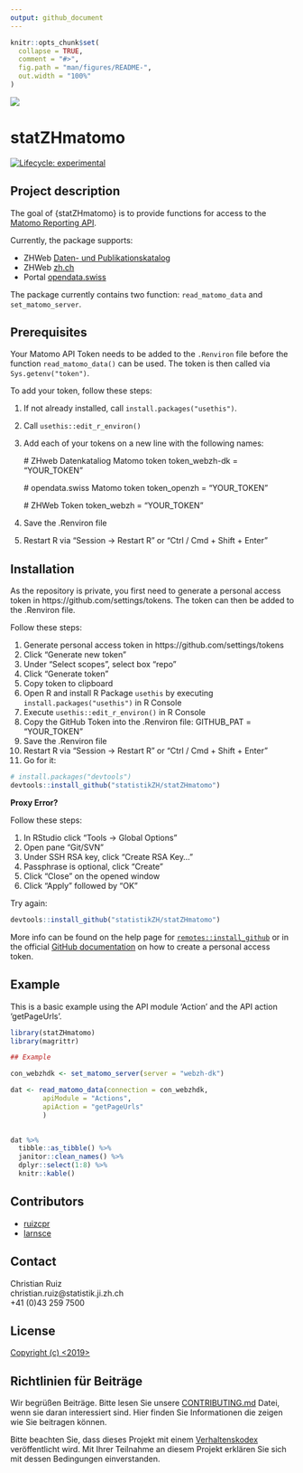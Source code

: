```yaml
---
output: github_document
---
```


<!-- README.md is generated from README.Rmd. Please edit that file -->

```r
knitr::opts_chunk$set(
  collapse = TRUE,
  comment = "#>",
  fig.path = "man/figures/README-",
  out.width = "100%"
)
```

![](man/figures/kt_zh.png)

# statZHmatomo

<!-- badges: start -->

[![Lifecycle: experimental](man/figures/lifecycle-experimental.svg)](https://www.tidyverse.org/lifecycle/#experimental)
<!-- badges: end -->

## Project description

The goal of {statZHmatomo} is to provide functions for access to the [Matomo Reporting API](https://developer.matomo.org/api-reference/reporting-api). 

Currently, the package supports:

- ZHWeb [Daten- und Publikationskatalog](https://www.zh.ch/de/politik-staat/statistik-daten/datenkatalog.html#/home)
- ZHWeb [zh.ch](https://www.zh.ch/de.html)
- Portal [opendata.swiss](https://opendata.swiss/de/)

The package currently contains two function: `read_matomo_data` and `set_matomo_server`.


## Prerequisites

Your Matomo API Token needs to be added to the `.Renviron` file before the function `read_matomo_data()` can be used. The token is then called via `Sys.getenv("token")`. 

To add your token, follow these steps:

1. If not already installed, call `install.packages("usethis")`.
2. Call `usethis::edit_r_environ()`
3. Add each of your tokens on a new line with the following names: 
    
    # ZHweb Datenkataliog Matomo token
    token_webzh-dk = "YOUR_TOKEN"
    
    # opendata.swiss Matomo token
    token_openzh = "YOUR_TOKEN"
    
    # ZHWeb Token
    token_webzh = "YOUR_TOKEN"
     
4. Save the .Renviron file
5. Restart R via "Session -> Restart R" or "Ctrl / Cmd + Shift + Enter"

## Installation

As the repository is private, you first need to generate a personal access token in https://github.com/settings/tokens. The token can then be added to the .Renviron file.

Follow these steps:

1. Generate personal access token in https://github.com/settings/tokens
2. Click "Generate new token"
3. Under "Select scopes", select box "repo"
4. Click "Generate token"
5. Copy token to clipboard
6. Open R and install R Package `usethis` by executing `install.packages("usethis")` in R Console
7. Execute `usethis::edit_r_environ()` in R Console
8. Copy the GitHub Token into the .Renviron file: GITHUB_PAT = "YOUR_TOKEN"
7. Save the .Renviron file
8. Restart R via "Session -> Restart R" or "Ctrl / Cmd + Shift + Enter"
9. Go for it:

``` r
# install.packages("devtools")
devtools::install_github("statistikZH/statZHmatomo")
```

**Proxy Error?**

Follow these steps:

1. In RStudio click "Tools -> Global Options"
2. Open pane "Git/SVN"
3. Under SSH RSA key, click "Create RSA Key..."
4. Passphrase is optional, click "Create"
5. Click "Close" on the opened window
6. Click "Apply" followed by "OK"

Try again:

``` r
devtools::install_github("statistikZH/statZHmatomo")
```

More info can be found on the help page for [`remotes::install_github`](https://remotes.r-lib.org/reference/install_github.html) or in the official [GitHub documentation](https://docs.github.com/en/github/authenticating-to-github/creating-a-personal-access-token) on how to create a personal access token.  

## Example

This is a basic example using the API module 'Action' and the API action 'getPageUrls'.

```r

library(statZHmatomo)
library(magrittr)

## Example

con_webzhdk <- set_matomo_server(server = "webzh-dk")

dat <- read_matomo_data(connection = con_webzhdk,
        apiModule = "Actions", 
        apiAction = "getPageUrls"
        )
        

dat %>% 
  tibble::as_tibble() %>% 
  janitor::clean_names() %>% 
  dplyr::select(1:8) %>% 
  knitr::kable()

```

## Contributors

- [ruizcpr](https://github.com/ruizcrp) 
- [larnsce](https://github.com/larnsce)

## Contact

Christian Ruiz  
christian.ruiz@statistik.ji.zh.ch  
+41 (0)43 259 7500  

## License

[Copyright (c) <2019> <Statistisches Amt Kanton Zürich>](https://github.com/statistikZH/STAT_Schablone/blob/master/LICENSE_code)

## Richtlinien für Beiträge

Wir begrüßen Beiträge. Bitte lesen Sie unsere [CONTRIBUTING.md](https://github.com/statistikZH/STAT_Schablone/blob/master/CONTRIBUTING.md) Datei, wenn sie daran interessiert sind. Hier finden Sie Informationen die zeigen wie Sie beitragen können. 

Bitte beachten Sie, dass dieses Projekt mit einem [Verhaltenskodex](https://github.com/statistikZH/STAT_Schablone/blob/master/CodeOfConduct.md) veröffentlicht wird. Mit Ihrer Teilnahme an diesem Projekt erklären Sie sich mit dessen Bedingungen einverstanden.



